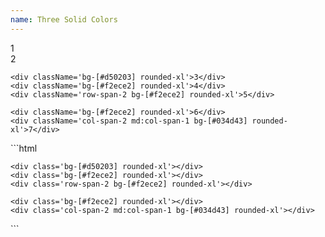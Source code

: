 ```yaml
---
name: Three Solid Colors
---
```



<div className='flex flex-row items-center justify-center gap-x-2 pb-8'>
  <Badge
    text='#f2ece2'
    color='bg-[#f2ece2]'
    textColor='text-zinc-800'
    client:load
  />
  <Badge text='#034d43' color='bg-[#034d43]' client:load />
  <Badge text='#d50203' color='bg-[#d50203]' client:load />
</div>

<div className='flex items-center justify-center pb-8'>
  <div className='grid grid-cols-[repeat(2,1fr)] grid-rows-[repeat(5,1fr)] md:grid-cols-[repeat(3,1fr)] md:grid-rows-[repeat(3,1fr)] gap-4 w-full min-h-[500px] content-bento text-zinc-800'>
    <div className='col-span-2 bg-[#f2ece2] rounded-xl'>1</div>
    <div className='bg-[#034d43] rounded-xl'>2</div>

    <div className='bg-[#d50203] rounded-xl'>3</div>
    <div className='bg-[#f2ece2] rounded-xl'>4</div>
    <div className='row-span-2 bg-[#f2ece2] rounded-xl'>5</div>

    <div className='bg-[#f2ece2] rounded-xl'>6</div>
    <div className='col-span-2 md:col-span-1 bg-[#034d43] rounded-xl'>7</div>

  </div>
</div>

<CodeBlock client:load>
```html
<div class='grid grid-cols-[repeat(2,1fr)] grid-rows-[repeat(5,1fr)] md:grid-cols-[repeat(3,1fr)] md:grid-rows-[repeat(3,1fr)] gap-4 w-full min-h-[500px]'>
    <div class='col-span-2 bg-[#f2ece2] rounded-xl'></div>
    <div class='bg-[#034d43] rounded-xl'></div>

    <div class='bg-[#d50203] rounded-xl'></div>
    <div class='bg-[#f2ece2] rounded-xl'></div>
    <div class='row-span-2 bg-[#f2ece2] rounded-xl'></div>

    <div class='bg-[#f2ece2] rounded-xl'></div>
    <div class='col-span-2 md:col-span-1 bg-[#034d43] rounded-xl'></div>

</div>
```
</CodeBlock>
